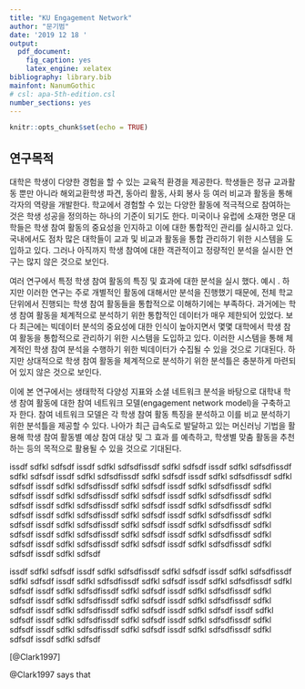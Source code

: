 ```yaml
---
title: "KU Engagement Network"
author: "문기범"
date: '2019 12 18 '
output: 
  pdf_document:
    fig_caption: yes
    latex_engine: xelatex
bibliography: library.bib
mainfont: NanumGothic
# csl: apa-5th-edition.csl
number_sections: yes
---
```


```r
knitr::opts_chunk$set(echo = TRUE)
```

## 연구목적

대학은 학생이 다양한 경험을 할 수 있는 교육적 환경을 제공한다. 학생들은 정규 교과활동 뿐만 아니라 해외교환학생 파견, 동아리 활동, 사회 봉사 등 여러 비교과 활동을 통해 각자의 역량을 개발한다. 학교에서 경험할 수 있는 다양한 활동에 적극적으로 참여하는 것은 학생 성공을 정의하는 하나의 기준이 되기도 한다.  미국이나 유럽에 소재한 명문 대학들은 학생 참여 활동의 중요성을 인지하고 이에 대한 통합적인 관리를 실시하고 있다. 국내에서도 점차 많은 대학들이 교과 및 비교과 활동을 통합 관리하기 위한 시스템을 도입하고 있다. 그러나 아직까지 학생 참여에 대한 객관적이고 정량적인 분석을 실시한 연구는 많지 않은 것으로 보인다. 

여러 연구에서 특정 학생 참여 활동의 특징 및 효과에 대한 분석을 실시 했다. 예시 . 하지만 이러한 연구는 주로 개별적인 활동에 대해서만 분석을 진행했기 때문에, 전체 학교 단위에서 진행되는 학생 참여 활동들을 통합적으로 이해하기에는 부족하다. 과거에는 학생 참여 활동을 체계적으로 분석하기 위한 통합적인 데이터가 매우 제한되어 있었다. 보다 최근에는 빅데이터 분석의 중요성에 대한 인식이 높아지면서 몇몇 대학에서 학생 참여 활동을 통합적으로 관리하기 위한 시스템을 도입하고 있다. 이러한 시스템을 통해 체계적인 학생 참여 분석을 수행하기 위한 빅데이터가 수집될 수 있을 것으로 기대된다. 하지만 상대적으로 학생 참여 활동을 체계적으로 분석하기 위한 분석틀은 충분하게 마련되어 있지 않은 것으로 보인다.

이에 본 연구에서는 생태학적 다양성 지표와 소셜 네트워크 분석을 바탕으로 대학내 학생 참여 활동에 대한 참여 네트워크 모델(engagement network model)을 구축하고자 한다. 참여 네트워크 모델은 각 학생 참여 활동 특징을 분석하고 이를 비교 분석하기 위한 분석틀을 제공할 수 있다. 나아가 최근 급속도로 발달하고 있는 머신러닝 기법을 활용해 학생 참여 활동별 예상 참여 대상 및 그 효과 를 예측하고, 학생별 맞춤 활동을 추천하는 등의 목적으로 활용될 수 있을 것으로 기대된다. 

issdf sdfkl sdfsdf issdf sdfkl sdfsdfissdf sdfkl sdfsdf issdf sdfkl sdfsdfissdf sdfkl sdfsdf issdf sdfkl sdfsdfissdf sdfkl sdfsdf issdf sdfkl sdfsdfissdf sdfkl sdfsdf issdf sdfkl sdfsdfissdf sdfkl sdfsdf issdf sdfkl sdfsdfissdf sdfkl sdfsdf issdf sdfkl sdfsdfissdf sdfkl sdfsdf issdf sdfkl sdfsdfissdf sdfkl sdfsdf issdf sdfkl sdfsdfissdf sdfkl sdfsdf issdf sdfkl sdfsdfissdf sdfkl sdfsdf issdf sdfkl sdfsdfissdf sdfkl sdfsdf issdf sdfkl sdfsdfissdf sdfkl sdfsdf issdf sdfkl sdfsdfissdf sdfkl sdfsdf issdf sdfkl sdfsdfissdf sdfkl sdfsdf issdf sdfkl sdfsdfissdf sdfkl sdfsdf issdf sdfkl sdfsdfissdf sdfkl sdfsdf issdf sdfkl sdfsdfissdf sdfkl sdfsdf issdf sdfkl sdfsdfissdf sdfkl sdfsdf issdf sdfkl sdfsdf

issdf sdfkl sdfsdf issdf sdfkl sdfsdfissdf sdfkl sdfsdf issdf sdfkl sdfsdfissdf sdfkl sdfsdf issdf sdfkl sdfsdfissdf sdfkl sdfsdf issdf sdfkl sdfsdfissdf sdfkl sdfsdf issdf sdfkl sdfsdfissdf sdfkl sdfsdf issdf sdfkl sdfsdfissdf sdfkl sdfsdf issdf sdfkl sdfsdfissdf sdfkl sdfsdf issdf sdfkl sdfsdfissdf sdfkl sdfsdf issdf sdfkl sdfsdfissdf sdfkl sdfsdf issdf sdfkl sdfsdf
issdf sdfkl sdfsdf issdf sdfkl sdfsdfissdf sdfkl sdfsdf issdf sdfkl sdfsdfissdf sdfkl sdfsdf issdf sdfkl sdfsdfissdf sdfkl sdfsdf issdf sdfkl sdfsdfissdf sdfkl sdfsdf issdf sdfkl sdfsdf



[@Clark1997]

@Clark1997 says that 

\begin{equation}
\label{eq-abc}
a + b = c
\end{equation}


